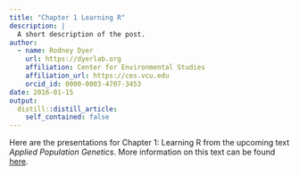 ```yaml
---
title: "Chapter 1 Learning R"
description: |
  A short description of the post.
author:
  - name: Rodney Dyer
    url: https://dyerlab.org
    affiliation: Center for Environmental Studies
    affiliation_url: https://ces.vcu.edu
    orcid_id: 0000-0003-4707-3453
date: 2016-01-15
output:
  distill::distill_article:
    self_contained: false
---
```





Here are the presentations for Chapter 1: Learning R from the upcoming text _Applied Population Genetics_.  More information on this text can be found [here](http://dyerlab.bio.vcu.edu/applied-population-genetics/).

<!--more-->
 
 
 
